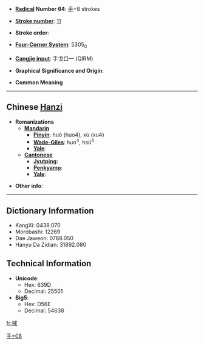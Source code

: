 * '''[[Wiktionary:Chinese radical index| Radical]] Number 64''': [[Wiktionary:Chinese radical index 手|手]]+8 strokes

* '''[[Wiktionary:Chinese total strokes index|Stroke number]]''': [[Wiktionary:Chinese total strokes index 11|11]]

* '''Stroke order''': 

* '''[[Wiktionary:Chinese four corner index|Four-Corner System]]''': 5305<sub>0</sub>

* '''[[Wiktionary:Chinese Cangjie index|Cangjie input]]''': 手戈口一 (QIRM)

* '''Graphical Significance and Origin''': 

* '''Common Meaning'''

----

== Chinese [[Hanzi]] ==

* '''Romanizations'''
** '''[[Mandarin]]'''
*** '''[[Pinyin]]''': huò (huo4), xù (xu4)
*** '''[[Wade-Giles]]''': huo<sup>4</sup>, hsü<sup>4</sup>
*** '''[[Yale]]''': 
** '''[[Cantonese]]'''
*** '''[[Jyutping]]''':
*** '''[[Penkyamp]]''': 
*** '''[[Yale]]''': 

* '''Other info''': 

----

== Dictionary Information ==

* KangXi: 0438.070
* Morobashi: 12269
* Dae Jaweon: 0788.050
* Hanyu Da Zidian: 31892.080

== Technical Information ==

* '''Unicode''':
** Hex: 639D
** Decimal: 25501
* '''Big5''':
** Hex: D56E
** Decimal: 54638

[[Category:CJKV Character articles lacking a common meaning|手+08]]

[[fr:掝]]
